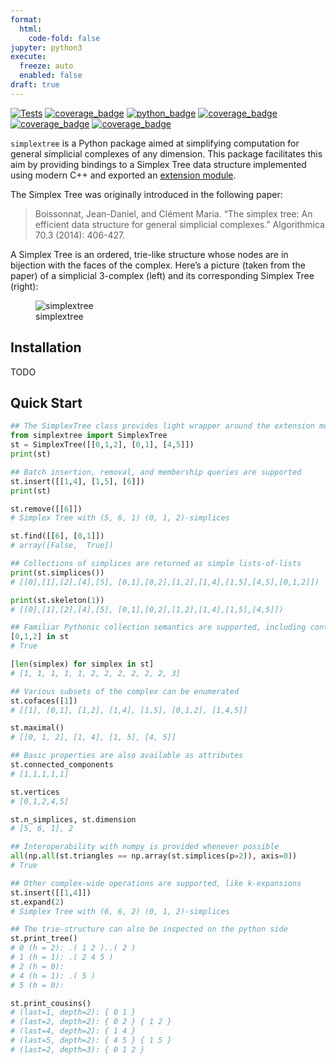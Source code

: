 ```yaml
---
format:
  html:
    code-fold: false
jupyter: python3
execute: 
  freeze: auto
  enabled: false
draft: true
---
```


[![Tests](https://github.com/peekxc/splex/actions/workflows/package.yml/badge.svg)](https://github.com/peekxc/splex/actions/workflows/package.yml)
[![coverage_badge](https://img.shields.io/endpoint?url=https://gist.githubusercontent.com/peekxc/ef42349965f40edf4232737026690c5f/raw/coverage_info.json)](https://coveralls.io/github/peekxc/splex)
[![python_badge](https://img.shields.io/badge/python-3.9%20%7C%203.10%20%7C%203.11-blue)](https://github.com/peekxc/splex/actions/workflows/python-package.yml)
[![coverage_badge](https://img.shields.io/github/actions/workflow/status/peekxc/simplextree-py/build-macos.yml?logo=apple&logoColor=white)](https://github.com/peekxc/splex/actions/workflows/build-macos.yml)
[![coverage_badge](https://img.shields.io/github/actions/workflow/status/peekxc/simplextree-py/build-windows.yml?logo=windows&logoColor=white)](https://github.com/peekxc/splex/actions/workflows/build-windows.yml)
[![coverage_badge](https://img.shields.io/github/actions/workflow/status/peekxc/simplextree-py/build-linux.yml?logo=linux&logoColor=white)](https://github.com/peekxc/splex/actions/workflows/build-linux.yml)

`simplextree` is a Python package aimed at simplifying computation for general simplicial complexes of any dimension. This package facilitates this aim by providing bindings to a Simplex Tree data structure implemented using modern C++ and exported an [extension module](https://docs.python.org/3/extending/extending.html). 
<!-- The underlying library implementation also exports a C++ header, which can be specified as a dependency and used in other packages. -->

The Simplex Tree was originally introduced in the following paper:

> Boissonnat, Jean-Daniel, and Clément Maria. "The simplex tree: An efficient data structure for general simplicial complexes." Algorithmica 70.3 (2014): 406-427.

A Simplex Tree is an ordered, trie-like structure whose nodes are in bijection with the faces of the complex. Here's a picture (taken from the paper) of a simplicial 3-complex (left) and its corresponding Simplex Tree (right):

![simplextree](static/simplextree_pic.png){.preview-image}

## Installation

TODO


## Quick Start 

```python
## The SimplexTree class provides light wrapper around the extension module
from simplextree import SimplexTree 
st = SimplexTree([[0,1,2], [0,1], [4,5]]) 
print(st) 
```

```python
## Batch insertion, removal, and membership queries are supported
st.insert([[1,4], [1,5], [6]])
print(st)
```

```python
st.remove([[6]])
# Simplex Tree with (5, 6, 1) (0, 1, 2)-simplices

st.find([[6], [0,1]])
# array([False,  True])

## Collections of simplices are returned as simple lists-of-lists
print(st.simplices())
# [[0],[1],[2],[4],[5], [0,1],[0,2],[1,2],[1,4],[1,5],[4,5],[0,1,2]])

print(st.skeleton(1)) 
# [[0],[1],[2],[4],[5], [0,1],[0,2],[1,2],[1,4],[1,5],[4,5]])

## Familiar Pythonic collection semantics are supported, including contains and iteration
[0,1,2] in st
# True 

[len(simplex) for simplex in st]
# [1, 1, 1, 1, 1, 2, 2, 2, 2, 2, 2, 3]

## Various subsets of the complex can be enumerated
st.cofaces([1])
# [[1], [0,1], [1,2], [1,4], [1,5], [0,1,2], [1,4,5]]

st.maximal()
# [[0, 1, 2], [1, 4], [1, 5], [4, 5]]

## Basic properties are also available as attributes 
st.connected_components 
# [1,1,1,1,1]

st.vertices
# [0,1,2,4,5]

st.n_simplices, st.dimension
# [5, 6, 1], 2

## Interoperability with numpy is provided whenever possible
all(np.all(st.triangles == np.array(st.simplices(p=2)), axis=0))
# True 

## Other complex-wide operations are supported, like k-expansions 
st.insert([[1,4]]) 
st.expand(2)       
# Simplex Tree with (6, 6, 2) (0, 1, 2)-simplices

## The trie-structure can also be inspected on the python side 
st.print_tree()
# 0 (h = 2): .( 1 2 )..( 2 )
# 1 (h = 1): .( 2 4 5 )
# 2 (h = 0): 
# 4 (h = 1): .( 5 )
# 5 (h = 0): 

st.print_cousins()
# (last=1, depth=2): { 0 1 } 
# (last=2, depth=2): { 0 2 } { 1 2 } 
# (last=4, depth=2): { 1 4 } 
# (last=5, depth=2): { 4 5 } { 1 5 } 
# (last=2, depth=3): { 0 1 2 } 
```

